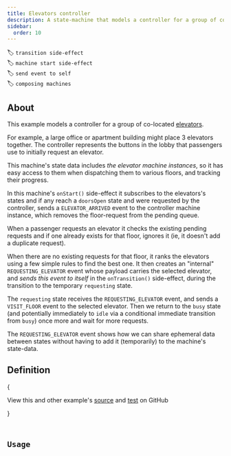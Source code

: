 ```yaml
---
title: Elevators controller
description: A state-machine that models a controller for a group of co-located elevators (lifts)
sidebar:
  order: 10
---
```


🏷️ `transition side-effect`\
🏷️ `machine start side-effect`\
🏷️ `send event to self`\
🏷️ `composing machines`

## About

This example models a controller for a group of co-located [elevators](/examples/elevator/).

For example, a large office or apartment building might place 3 elevators together. The controller represents the buttons in the lobby that passengers use to initially request an elevator.

This machine's state data includes _the elevator machine instances_, so it has easy access to them when dispatching them to various floors, and tracking their progress.

In this machine's `onStart()` side-effect it subscribes to the elevators's states and if any reach a `doorsOpen` state and were requested by the controller, sends a `ELEVATOR_ARRIVED` event to the controller machine instance, which removes the floor-request from the pending queue.

When a passenger requests an elevator it checks the existing pending requests and if one already exists for that floor, ignores it (ie, it doesn't add a duplicate request).

When there are no existing requests for that floor, it ranks the elevators using a few simple rules to find the best one. It then creates an "internal" `REQUESTING_ELEVATOR` event whose payload carries the selected elevator, and _sends this event to itself_ in the `onTransition()` side-effect, during the transition to the temporary `requesting` state.

The `requesting` state receives the `REQUESTING_ELEVATOR` event, and sends a `VISIT_FLOOR` event to the selected elevator. Then we return to the `busy` state (and potentially immediately to `idle` via a conditional immediate transition from `busy`) once more and wait for more requests.

The `REQUESTING_ELEVATOR` event shows how we can share ephemeral data between states without having to add it (temporarily) to the machine's state-data.


## Definition

{<Aside type="tip">
View this and other example's <a href="https://github.com/maurice/yay-machine/blob/main/packages/example-machines/src/elevatorController/elevatorControllerMachine.ts" target="_blank">source</a> and <a href="https://github.com/maurice/yay-machine/blob/main/packages/example-machines/src/elevatorController/__tests__/elevatorControllerMachine.test.ts" target="_blank">test</a> on GitHub

</Aside>}


<Code
  code={elevatorControllerMachine}
  lang="typescript"
  title="elevatorControllerMachine.ts"
/>

## Usage

<Code code={elevatorControllerMachineUsage} lang="typescript" />
